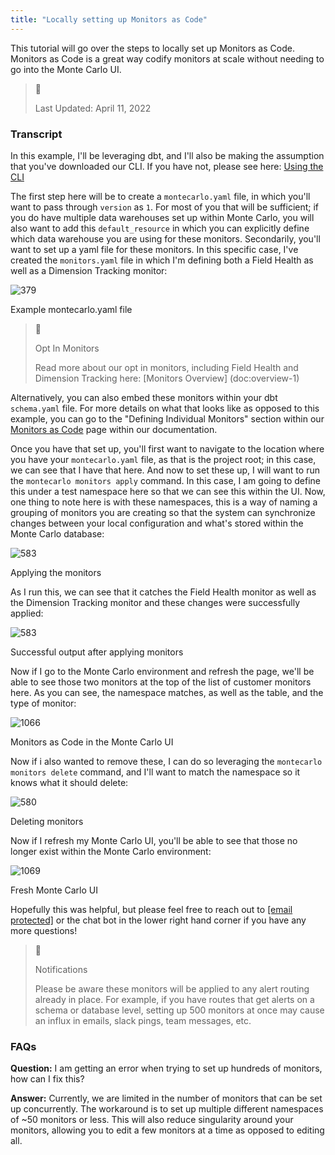 ```yaml
---
title: "Locally setting up Monitors as Code"
---
```


This tutorial will go over the steps to locally set up Monitors as Code. Monitors as Code is a great way codify monitors at scale without needing to go into the Monte Carlo UI.

> 🚧
> 
> Last Updated: April 11, 2022

### Transcript

In this example, I'll be leveraging dbt, and I'll also be making the assumption that you've downloaded our CLI. If you have not, please see here: [Using the CLI](/docs/using-the-cli) 

The first step here will be to create a `montecarlo.yaml` file, in which you'll want to pass through `version` as `1`. For most of you that will be sufficient; if you do have multiple data warehouses set up within Monte Carlo, you will also want to add this `default_resource` in which you can explicitly define which data warehouse you are using for these monitors. Secondarily, you'll want to set up a yaml file for these monitors. In this specific case, I've created the `monitors.yaml` file in which I'm defining both a Field Health as well as a Dimension Tracking monitor:

![379](/images/8b3f6b1-Screen_Shot_2022-04-11_at_5.41.01_PM.png "Screen Shot 2022-04-11 at 5.41.01 PM.png")

Example montecarlo.yaml file

> 📘
> 
> Opt In Monitors
> 
> Read more about our opt in monitors, including Field Health and Dimension Tracking here: \[Monitors Overview\] (doc:overview-1)

Alternatively, you can also embed these monitors within your dbt `schema.yaml` file. For more details on what that looks like as opposed to this example, you can go to the "Defining Individual Monitors" section within our [Monitors as Code](/docs/monitors-as-code#defining-individual-monitors) page within our documentation.

Once you have that set up, you'll first want to navigate to the location where you have your `montecarlo.yaml` file, as that is the project root; in this case, we can see that I have that here. And now to set these up, I will want to run the `montecarlo monitors apply` command. In this case, I am going to define this under a test namespace here so that we can see this within the UI. Now, one thing to note here is with these namespaces, this is a way of naming a grouping of monitors you are creating so that the system can synchronize changes between your local configuration and what's stored within the Monte Carlo database:

![583](/images/d71a007-Screen_Shot_2022-04-11_at_5.42.28_PM.png "Screen Shot 2022-04-11 at 5.42.28 PM.png")

Applying the monitors

As I run this, we can see that it catches the Field Health monitor as well as the Dimension Tracking monitor and these changes were successfully applied:

![583](/images/8ff947b-Screen_Shot_2022-04-11_at_5.43.17_PM.png "Screen Shot 2022-04-11 at 5.43.17 PM.png")

Successful output after applying monitors

Now if I go to the Monte Carlo environment and refresh the page, we'll be able to see those two monitors at the top of the list of customer monitors here. As you can see, the namespace matches, as well as the table, and the type of monitor:

![1066](/images/718903e-Screen_Shot_2022-04-11_at_5.45.13_PM.png "Screen Shot 2022-04-11 at 5.45.13 PM.png")

Monitors as Code in the Monte Carlo UI

Now if i also wanted to remove these, I can do so leveraging the `montecarlo monitors delete` command, and I'll want to match the namespace so it knows what it should delete:

![580](/images/4e6f663-Screen_Shot_2022-04-11_at_5.47.28_PM.png "Screen Shot 2022-04-11 at 5.47.28 PM.png")

Deleting monitors

Now if I refresh my Monte Carlo UI, you'll be able to see that those no longer exist within the Monte Carlo environment:

![1069](/images/0d3a7af-Screen_Shot_2022-04-11_at_5.48.53_PM.png "Screen Shot 2022-04-11 at 5.48.53 PM.png")

Fresh Monte Carlo UI

Hopefully this was helpful, but please feel free to reach out to [\[email protected\]](/cdn-cgi/l/email-protection#b3c0c6c3c3dcc1c7f3dedcddc7d6d0d2c1dfdcd7d2c7d29dd0dcde) or the chat bot in the lower right hand corner if you have any more questions!

> 🚧
> 
> Notifications
> 
> Please be aware these monitors will be applied to any alert routing already in place. For example, if you have routes that get alerts on a schema or database level, setting up 500 monitors at once may cause an influx in emails, slack pings, team messages, etc.

### FAQs

**Question:** I am getting an error when trying to set up hundreds of monitors, how can I fix this?

**Answer:** Currently, we are limited in the number of monitors that can be set up concurrently. The workaround is to set up multiple different namespaces of \~50 monitors or less. This will also reduce singularity around your monitors, allowing you to edit a few monitors at a time as opposed to editing all.
